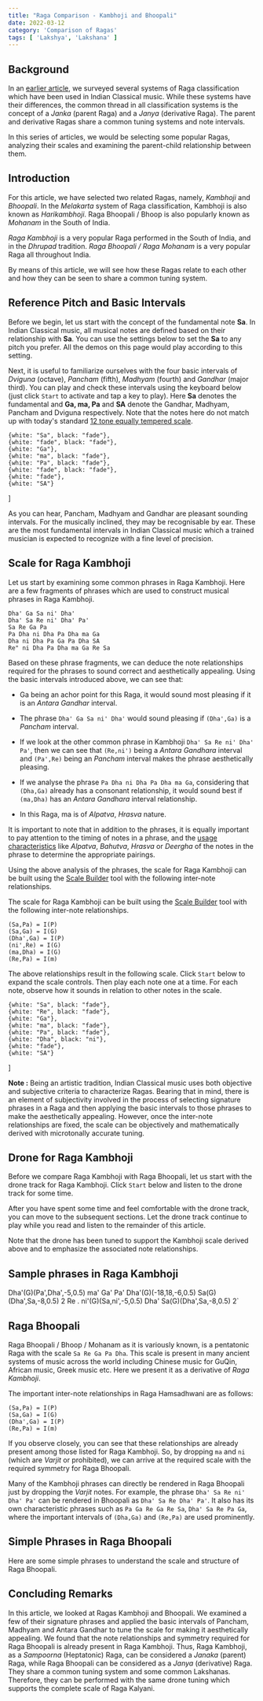 ```yaml
---
title: "Raga Comparison - Kambhoji and Bhoopali"
date: 2022-03-12
category: 'Comparison of Ragas'
tags: [ 'Lakshya', 'Lakshana' ]
---
```



<Notice>

## Background

In an [earlier article](/learn/raga-classification/), we surveyed several systems of Raga classification which have been used in Indian Classical music. While these systems have their differences, the common thread in all classification systems is the concept of a *Janka* (parent Raga) and a *Janya* (derivative Raga). The parent and derivative Ragas share a common tuning systems and note intervals.

In this series of articles, we would be selecting some popular Ragas, analyzing their scales and examining the parent-child relationship between them.

## Introduction

For this article, we have selected two related Ragas, namely, *Kambhoji* and *Bhoopali*. In the *Melakarta* system of Raga classification, Kambhoji is also known as *Harikambhoji*. Raga Bhoopali / Bhoop is also popularly known as *Mohanam* in the South of India.

*Raga Kambhoji* is a very popular Raga performed in the South of India, and in the *Dhrupad* tradition. *Raga Bhoopali / Raga Mohanam* is a very popular Raga all throughout India. 

By means of this article, we will see how these Ragas relate to each other and how they can be seen to share a common tuning system.

## Reference Pitch and Basic Intervals

Before we begin, let us start with the concept of the fundamental note **Sa**. In Indian Classical music, all musical notes are defined based on their relationship with **Sa**. You can use the settings below to set the **Sa** to any pitch you prefer. All the demos on this page would play according to this setting.

<CommonPitch />

Next, it is useful to familiarize ourselves with the four basic intervals of *Dviguna*  (octave), *Pancham* (fifth), *Madhyam* (fourth) and *Gandhar* (major third). You can play and check these intervals using the keyboard below (just click `Start` to activate and tap a key to play). Here **Sa** denotes the fundamental and **Ga, ma, Pa** and **SA** denote the Gandhar, Madhyam, Pancham and Dviguna respectively. Note that the notes here do not match up with today's standard [12 tone equally tempered scale](https://en.wikipedia.org/wiki/12_equal_temperament).

    {white: "Sa", black: "fade"},
    {white: "fade", black: "fade"},
    {white: "Ga"},
    {white: "ma", black: "fade"},
    {white: "Pa", black: "fade"},
    {white: "fade", black: "fade"},
    {white: "fade"},
    {white: "SA"}
]

<ScalePlayer title='Basic Intervals' noteSpec={notesBasicIntervals} scale={scaleBasicIntervals} />

As you can hear, Pancham, Madhyam and Gandhar are pleasant sounding intervals. For the musically inclined, they may be recognisable by ear. These are the most fundamental intervals in Indian Classical music which a trained musician is expected to recognize with a fine level of precision.


## Scale for Raga Kambhoji
    
Let us start by examining some common phrases in Raga Kambhoji. Here are a few fragments of phrases which are used to construct musical phrases in Raga Kambhoji.

```
Dha' Ga Sa ni' Dha'
Dha' Sa Re ni' Dha' Pa'
Sa Re Ga Pa
Pa Dha ni Dha Pa Dha ma Ga
Dha ni Dha Pa Ga Pa Dha SA
Re" ni Dha Pa Dha ma Ga Re Sa
```

Based on these phrase fragments, we can deduce the note relationships required for the phrases to sound correct and aesthetically appealing. Using the basic intervals introduced above, we can see that:

* Ga being an achor point for this Raga, it would sound most pleasing if it is an *Antara Gandhar* interval. 

* The phrase `Dha' Ga Sa ni' Dha'` would sound pleasing if `(Dha',Ga)` is a *Pancham* interval. 

* If we look at the other common phrase in Kambhoji `Dha' Sa Re ni' Dha' Pa'`, then we can see that `(Re,ni')` being a *Antara Gandhara* interval and `(Pa',Re)` being an *Pancham* interval makes the phrase aesthetically pleasing.
    
* If we analyse the phrase `Pa Dha ni Dha Pa Dha ma Ga`, considering that `(Dha,Ga)` already has a consonant relationship, it would sound best if `(ma,Dha)` has an *Antara Gandhara* interval relationship.
    
* In this Raga, ma is of *Alpatva*, *Hrasva* nature.

It is important to note that in addition to the phrases, it is equally important to pay attention to the timing of notes in a phrase, and the [usage characteristics](/learn/grammar-of-music) like *Alpatva*, *Bahutva*, *Hrasva* or *Deergha* of the notes in the phrase to determine the appropriate pairings.

Using the above analysis of the phrases, the scale for Raga Kambhoji can be built using the [Scale Builder](/scalebuilder/) tool with the following inter-note relationships.


The scale for Raga Kambhoji can be built using the [Scale Builder](/scalebuilder/) tool with the following inter-note relationships.

```
(Sa,Pa) = I(P)
(Sa,Ga) = I(G)
(Dha',Ga) = I(P)
(ni',Re) = I(G)
(ma,Dha) = I(G)
(Re,Pa) = I(m)
```

The above relationships result in the following scale. Click `Start` below to expand the scale controls. Then play each note one at a time. For each note, observe how it sounds in relation to other notes in the scale.

    {white: "Sa", black: "fade"},
    {white: "Re", black: "fade"},
    {white: "Ga"},
    {white: "ma", black: "fade"},
    {white: "Pa", black: "fade"},
    {white: "Dha", black: "ni"},
    {white: "fade"},
    {white: "SA"}
]

<ScalePlayer title='Scale for Raga Kambhoji' noteSpec={noteSpecKambhoji} scale={kambhojiScale} />
    
<Notice>

**Note :** Being an artistic tradition, Indian Classical music uses both objective and subjective criteria to characterize Ragas. Bearing that in mind, there is an element of subjectivity involved in the process of selecting signature phrases in a Raga and then applying the basic intervals to those phrases to make the aesthetically appealing. However, once the inter-note relationships are fixed, the scale can be objectively and mathematically derived with microtonally accurate tuning.

</Notice>


## Drone for Raga Kambhoji

Before we compare Raga Kambhoji with Raga Bhoopali, let us start with the drone track for Raga Kambhoji. Click `Start` below and listen to the drone track for some time.

<DronePlayer title='Drone for Raga Kambhoji' settings={kambhojiDrone} />

After you have spent some time and feel comfortable with the drone track, you can move to the subsequent sections. Let the drone track continue to play while you read and listen to the remainder of this article.
    
Note that the drone has been tuned to support the Kambhoji scale derived above and to emphasize the associated note relationships.

## Sample phrases in Raga Kambhoji

Dha'(G)(Pa',Dha',-5,0.5) ma' Ga' Pa' Dha'(G)(-18,18,-6,0.5) Sa(G)(Dha',Sa,-8,0.5) 2
Re . ni'(G)(Sa,ni',-5,0.5) Dha' Sa(G)(Dha',Sa,-8,0.5) 2`

<MotifPlayer title='Aarohi and Avarohi phrases for Raga Kambhoji' motif={kambhojiMotif} scale={kambhojiScale} />

## Raga Bhoopali

Raga Bhoopali / Bhoop / Mohanam as it is variously known, is a pentatonic Raga with the scale `Sa Re Ga Pa Dha`. This scale is present in many ancient systems of music across the world including Chinese music for GuQin, African music, Greek music etc. Here we present it as a derivative of *Raga Kambhoji*.

The important inter-note relationships in Raga Hamsadhwani are as follows:

```
(Sa,Pa) = I(P)
(Sa,Ga) = I(G)
(Dha',Ga) = I(P)
(Re,Pa) = I(m)
```

If you observe closely, you can see that these relationships are already present among those listed for Raga Kambhoji. So, by dropping `ma` and `ni` (which are *Varjit* or prohibited), we can arrive at the required scale with the required symmetry for Raga Bhoopali.

Many of the Kambhoji phrases can directly be rendered in Raga Bhoopali just by dropping the *Varjit* notes. For example, the phrase `Dha' Sa Re ni' Dha' Pa'` can be rendered in Bhoopali as `Dha' Sa Re Dha' Pa'`. It also has its own characteristic phrases such as `Pa Ga Re Ga Re Sa`, `Dha' Sa Re Pa Ga`, where the important intervals of `(Dha,Ga)` and `(Re,Pa)` are used prominently.

## Simple Phrases in Raga Bhoopali

Here are some simple phrases to understand the scale and structure of Raga Bhoopali.


<MotifPlayer title='Aarohi and Avarohi phrases for Raga Bhoopali' motif={bhoopaliMotif} scale={kambhojiScale} />
 
## Concluding Remarks

In this article, we looked at Ragas Kambhoji and Bhoopali. We examined a few of their signature phrases and applied the basic intervals of Pancham, Madhyam and Antara Gandhar to tune the scale for making it aesthetically appealing. We found that the note relationships and symmetry required for Raga Bhoopali is already present in Raga Kambhoji. Thus, Raga Kambhoji, as a *Sampoorna* (Heptatonic) Raga, can be considered a *Janaka* (parent) Raga, while Raga Bhoopali can be considered as a *Janya* (derivative) Raga. They share a common tuning system and some common Lakshanas. Therefore, they can be performed with the same drone tuning which supports the complete scale of Raga Kalyani.
